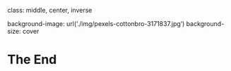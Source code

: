 class: middle, center, inverse

background-image: url('./img/pexels-cottonbro-3171837.jpg')
background-size: cover


# The End
